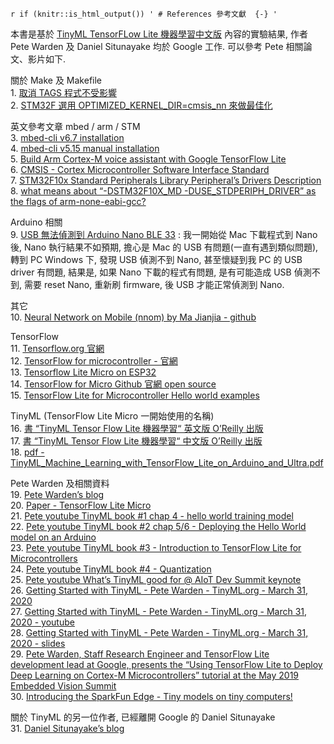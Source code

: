 `r if (knitr::is_html_output()) '
# References 參考文獻  {-}
'`

本書是基於 [TinyML TensorFLow Lite 機器學習中文版](https://www.books.com.tw/products/0010865580) 內容的實驗結果, 作者 Pete Warden 及 Daniel Situnayake 均於 Google 工作. 可以參考 Pete 相關論文、影片如下.   

關於 Make 及 Makefile  
1. [取消 TAGS 程式不受影響](https://github.com/tensorflow/tensorflow/issues/46667#issuecomment-766923481)  
2. [STM32F 選用 OPTIMIZED_KERNEL_DIR=cmsis_nn 來做最佳化](https://github.com/tensorflow/tensorflow/issues/46667#issuecomment-766927681)  

英文參考文章 mbed / arm / STM  
3. [mbed-cli v6.7 installation](https://os.mbed.com/docs/mbed-os/v6.7/build-tools/install-and-set-up.html)  
4. [mbed-cli v5.15 manual installation](https://os.mbed.com/docs/mbed-os/v5.15/tools/manual-installation.html)  
5. [Build Arm Cortex-M voice assistant with Google TensorFlow Lite](https://developer.arm.com/solutions/machine-learning-on-arm/developer-material/how-to-guides/build-arm-cortex-m-voice-assistant-with-google-tensorflow-lite/single-page)  
6. [CMSIS - Cortex Microcontroller Software Interface Standard](http://www.longlandclan.yi.org/~stuartl/stm32f10x_stdperiph_lib_um/CMSIS_Core.htm)  
7. [STM32F10x Standard Peripherals Library Peripheral’s Drivers Description](http://www.longlandclan.yi.org/~stuartl/stm32f10x_stdperiph_lib_um/Library_Files.html#_cmsis)  
8. [what means about “-DSTM32F10X_MD -DUSE_STDPERIPH_DRIVER” as the flags of arm-none-eabi-gcc?](https://stackoverflow.com/questions/59053389/what-means-about-dstm32f10x-md-duse-stdperiph-driver-as-the-flags-of-arm-non)

Arduino 相關  
9. [USB 無法偵測到 Arduino Nano BLE 33](https://forum.arduino.cc/index.php?topic=659995.0) : 我一開始從 Mac 下載程式到 Nano 後, Nano 執行結果不如預期, 擔心是 Mac 的 USB 有問題(一直有遇到類似問題), 轉到 PC Windows 下, 發現 USB 偵測不到 Nano, 甚至懷疑到我 PC 的 USB driver 有問題, 結果是, 如果 Nano 下載的程式有問題, 是有可能造成 USB 偵測不到, 需要 reset Nano, 重新刷 firmware, 後 USB 才能正常偵測到 Nano.  

其它  
10. [Neural Network on Mobile (nnom) by Ma Jianjia - github](https://github.com/majianjia/nnom)  

TensorFlow  
11. [Tensorflow.org 官網](https://www.tensorflow.org/lite/guide)  
12. [TensorFlow for microcontroller - 官網](https://www.tensorflow.org/lite/microcontrollers)  
13. [Tensorflow Lite Micro on ESP32](https://blog.tensorflow.org/2020/08/announcing-tensorflow-lite-micro-esp32.html)  
14. [TensorFlow for Micro Github 官網 open source](https://github.com/tensorflow/tensorflow/tree/master/tensorflow/lite/micro)  
15. [TensorFlow Lite for Microcontroller Hello world examples](https://github.com/tensorflow/tensorflow/blob/master/tensorflow/lite/micro/examples/hello_world/README.md)  

TinyML (TensorFlow Lite Micro 一開始使用的名稱)  
16. [書 "TinyML Tensor Flow Lite 機器學習“ 英文版 O'Reilly 出版](https://www.oreilly.com/library/view/tinyml/9781492052036/)  
17. [書 "TinyML Tensor Flow Lite 機器學習“ 中文版 O'Reilly 出版](https://www.books.com.tw/products/0010865580?fbclid=IwAR1xgb-0LStRrHXajKT-u3uP982d0p8PQaDpNfhxHAzuCbATi6VOjYcwo2k)   
18. [pdf - TinyML_Machine_Learning_with_TensorFlow_Lite_on_Arduino_and_Ultra.pdf](http://lib.samtuit.uz/admin/kitoblar/5f8eb590b69fb5.80592706TinyML_Machine_Learning_with_TensorFlow_Lite_on_Arduino_and_Ultra.pdf)  

Pete Warden 及相關資料  
19. [Pete Warden's blog](https://petewarden.com/?s=tinyml&submit=Search)  
20. [Paper - TensorFlow Lite Micro](https://arxiv.org/pdf/2010.08678.pdf)  
21. [Pete youtube TinyML book #1 chap 4 - hello world training model](https://www.youtube.com/watch?v=8N6-WQsxwxA)  
22. [Pete youtube TinyML book #2 chap 5/6 - Deploying the Hello World model on an Arduino](https://www.youtube.com/watch?v=AfAyHheBk6Y)  
23. [Pete youtube TinyML book #3 - Introduction to TensorFlow Lite for Microcontrollers](https://www.youtube.com/watch?v=_NcG5estXOU)  
24. [Pete youtube TinyML book #4 - Quantization](https://www.youtube.com/watch?v=-jBmqY_aFwE)  
25. [Pete youtube What's TinyML good for \@ AIoT Dev Summit keynote](https://www.youtube.com/watch?v=Wuq2aP5O5Z0)  
26. [Getting Started with TinyML - Pete Warden - TinyML.org - March 31, 2020](https://forums.tinyml.org/t/getting-started-with-tinyml-pete-warden-march-31-2020/22)  
27. [Getting Started with TinyML - Pete Warden - TinyML.org - March 31, 2020 - youtube](https://www.youtube.com/watch?v=soOM1F70Boc)  
28. [Getting Started with TinyML - Pete Warden - TinyML.org - March 31, 2020 - slides](https://cms.tinyml.org/wp-content/uploads/talks2020/tinyML_Talks_200331_Pete_Warden.pdf)  
29. [Pete Warden, Staff Research Engineer and TensorFlow Lite development lead at Google, presents the "Using TensorFlow Lite to Deploy Deep Learning on Cortex-M Microcontrollers" tutorial at the May 2019 Embedded Vision Summit](https://www.edge-ai-vision.com/2019/06/using-tensorflow-lite-to-deploy-deep-learning-on-cortex-m-microcontrollers-a-presentation-from-google/)  
30. [Introducing the SparkFun Edge - Tiny models on tiny computers!](https://www.hackster.io/news/introducing-the-sparkfun-edge-34c9eb80a000)  

關於 TinyML 的另一位作者, 已經離開 Google 的 Daniel Situnayake   
31. [Daniel Situnayake's blog](https://situnayake.com)